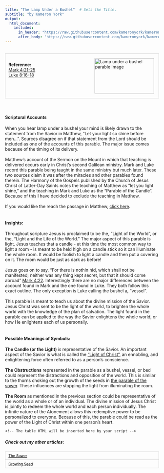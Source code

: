 ```yaml
---
title: "The Lamp Under a Bushel"  # Sets the Title.
subtitle: "by Kameron York"
output:
  html_document:
    includes:
      in_header: "https://raw.githubusercontent.com/kameronyork/kameronyork.github.io/main/parables/headers/lamp-under-a-bushel-header.html"
      after_body: "https://raw.githubusercontent.com/kameronyork/kameronyork.github.io/main/parables/footer.html"
---
```

<script>
window.matthewVerses = [];
window.markVerses = ["Mark 4:21", "Mark 4:22", "Mark 4:23", "Mark 4:24", "Mark 4:25"];
window.lukeVerses = ["Luke 8:16", "Luke 8:17", "Luke 8:18"];
window.johnVerses = [];
</script>
<script src="https://kameronyork.com/parables/gospel-buddy-table.js"></script>

<br>
<div style="border: 1px solid lightgray; padding: 10px; overflow: hidden;">
<img src="https://raw.githubusercontent.com/kameronyork/kameronyork.github.io/main/docs/assets/lamp-under-a-bushel.jpg" alt="Lamp under a bushel parable image" style="float: right; width: 195px; height: 115px; padding: 5px;">
<br>
<h4 style="text-align: left; margin: 0;">Reference:</h4>
<p style="text-align: left; margin: 0;">
<a href="https://www.churchofjesuschrist.org/study/scriptures/nt/mark/4?lang=eng&id=21-25#p21" target="_blank">Mark 4:21-25</a><br>
<a href="https://www.churchofjesuschrist.org/study/scriptures/nt/luke/8?lang=eng&id=16-18#p16" target="_blank">Luke 8:16-18</a>
</p>
</div>
<br>
<br>
<h4>Scriptural Accounts</h4>
When you hear lamp under a bushel your mind is likely drawn to the statement from the Savior in Matthew, "Let your light so shine before men...".  Sources disagree on if that statement from the Lord should be included as one of the accounts of this parable.  The major issue comes because of the timing of its delivery.<br>
<br>
Matthew's account of the Sermon on the Mount in which that teaching is delivered occurs early in Christ's second Galilean ministry.  Mark and Luke record this parable being taught in the same ministry but much later.  These two sources claim it was after the miracles and other parables found therein.  The Harmony of the Gospels published by the Church of Jesus Christ of Latter-Day Saints notes the teaching of Matthew as "let you light shine," and the teaching in Mark and Luke as the "Parable of the Candle".  Because of this I have decided to exclude the teaching in Matthew.<br>
<br>
If you would like the reach the passage in Matthew, [click here](https://www.churchofjesuschrist.org/study/scriptures/nt/matt/5?lang=eng&id=14-16#p14).
<br>
<br>
<h4>Insights:</h4>
Throughout scripture Jesus is proclaimed to be the, "Light of the World", or the, "Light and the Life of the World."  The major aspect of this parable is light.  Jesus teaches that a candle - at this time the most common way to light a room - is meant to be held high on a candle stick so it can illuminate the whole room.  It would be foolish to light a candle and then put a covering on it.  The room would be just as dark as before! <br>
<br>
Jesus goes on to say, "For there is nothin hid, which shall not be manifested; neither was any thing kept secret, but that it should come abroad" [Mark 4:22](https://www.churchofjesuschrist.org/study/scriptures/nt/mark/4?lang=eng&id=22#p22).  Interestingly there are no major differences between the account found in Mark and the one found in Luke.  They both follow this exact outline.  The only exception is Luke calling the bushel a, "vessel". <br>
<br>
This parable is meant to teach us about the divine mission of the Savior.  Jesus Christ was sent to be the light of the world, to brighten the whole world with the knowledge of the plan of salvation.  The light found in the parable can be applied to the way the Savior enlightens the whole world, or how He enlightens each of us personally. <br>
<br>
<h4>Possible Meanings of Symbols:</h4>
<b>The Candle (or the Light)</b> is representative of the Savior.  An important aspect of the Savior is what is called the ["Light of Christ"](https://www.churchofjesuschrist.org/study/scriptures/bd/light-of-christ?lang=eng), an ennobling, and enlightening force often referred to as a person's conscience.<br>
<br>
<b>The Obstructions</b> represented in the parable as a bushel, vessel, or bed could represent the distractions and opposition of the world.  This is similar to the thorns choking out the growth of the seeds in [the parable of the sower](https://kameronyork.com/parables/sower.html).  These influences are stopping the light from illuminating the room.<br>
<br>
<b>The Room</b> as mentioned in the previous section could be representative of the world as a whole or of an individual.  The divine mission of Jesus Christ is jointly to redeem the whole world and each person individually.  The infinite nature of the Atonement allows this redemptive power to be personalized to everyone.  Because of this, the parable could be read as the power of the Light of Christ within one person's heart.


<div id="scripture-table-container">
    <!-- The table HTML will be inserted here by your script -->
</div>


##### Check out my other articles:

<link rel="stylesheet" href="https://kameronyork.github.io/scripting/themify-icons/themify-icons.css">
<div class="container">
<div class="row">
<div class="col-12 text-md-left">
<nav class="pagination mt-3">
<a class="nav nav-prev" href="https://kameronyork.com/parables/sower.html" style="background-color: transparent; color: black; padding: 5px 10px; border: 1px solid lightgray; cursor: pointer; white-space: nowrap; font-size: 12px; display: flex; align-items: center;" 
onmouseover="this.style.backgroundColor='lightgray';" 
onmouseout="this.style.backgroundColor='transparent';" 
onmousedown="this.style.backgroundColor='gray';" 
onmouseup="this.style.backgroundColor='lightgray';">
<i class="ti-arrow-left mr-2"></i>
<span style="display: none;" class="d-md-inline-block">The Sower</span>
<span style="display: inline-block;" class="d-md-none">The Sower</span>
</a>
<a class="nav nav-next ml-3" href="https://kameronyork.com/parables/growing-seed.html" style="background-color: transparent; color: black; padding: 5px 10px; border: 1px solid lightgray; cursor: pointer; white-space: nowrap; font-size: 12px; display: flex; align-items: center;" 
onmouseover="this.style.backgroundColor='lightgray';" 
onmouseout="this.style.backgroundColor='transparent';" 
onmousedown="this.style.backgroundColor='gray';" 
onmouseup="this.style.backgroundColor='lightgray';">
<span style="display: none;" class="d-md-inline-block">Growing Seed</span>
<span style="display: inline-block;" class="d-md-none">Growing Seed</span>
<i class="ti-arrow-right ml-2"></i>
</a>
</nav>
</div>
</div>
</div>